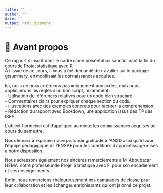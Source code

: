 ---
title: ""
author: ""
date: ""
output: html_document
---
# 🎯 Avant propos

Ce rapport s’inscrit dans le cadre d'une présentation sanctionnant la fin du cours de Projet statistique avec R.  
À l’issue de ce cours, il nous a été demandé de travailler sur le package gtsummary, en mobilisant les connaissances acquises.  

Ici, nous ne nous arrêterons pas uniquement aux codes, mais nous appliquerons les règles d'un bon script, notamment :  
- Utilisation de références relatives pour un code bien structuré.  
- Commentaires clairs pour expliquer chaque section du code.  
- Illustrations avec des exemples concrets pour faciliter la compréhension.  
- Rédaction du rapport avec Bookdown, une application issue des TP des ISEP. 

L'objectif principal est d'appliquer au mieux les connaissances acquises au cours du semestre.  

Nous tenons à exprimer notre profonde gratitude à l’ANSD ainsi qu’à toute l’équipe pédagogique de l’ENSAE pour les conditions d’apprentissage mises à notre disposition.  

Nous adressons également nos sincères remerciements à M. Aboubacar HEMA, notre professeur de Projet Statistique avec R, pour son encadrement et ses enseignements.  

Enfin, nous remercions chaleureusement nos camarades de classe pour leur collaboration et les échanges enrichissants qui ont jalonné ce projet.  

<!-----------------------------------------FIN DE SCRIPT - A PROPOS---------------------------------------------->
